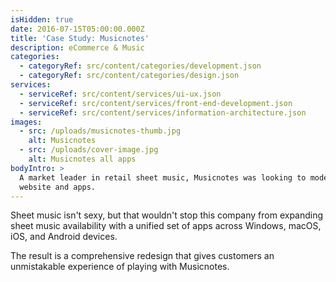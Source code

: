 ```yaml
---
isHidden: true
date: 2016-07-15T05:00:00.000Z
title: 'Case Study: Musicnotes'
description: eCommerce & Music
categories:
  - categoryRef: src/content/categories/development.json
  - categoryRef: src/content/categories/design.json
services:
  - serviceRef: src/content/services/ui-ux.json
  - serviceRef: src/content/services/front-end-development.json
  - serviceRef: src/content/services/information-architecture.json
images:
  - src: /uploads/musicnotes-thumb.jpg
    alt: Musicnotes
  - src: /uploads/cover-image.jpg
    alt: Musicnotes all apps
bodyIntro: >
  A market leader in retail sheet music, Musicnotes was looking to modernize its
  website and apps.
---
```


Sheet music isn't sexy, but that wouldn't stop this company from expanding sheet music availability with a unified set of apps across Windows, macOS, iOS, and Android devices.

The result is a comprehensive redesign that gives customers an unmistakable experience of playing with Musicnotes.
